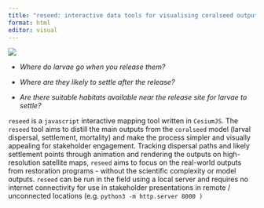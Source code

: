 ```yaml
---
title: "reseed: interactive data tools for visualising coralseed output"
format: html
editor: visual
---
```


![](images/clipboard-74258557.gif)

-   *Where do larvae go when you release them?*

-   *Where are they likely to settle after the release?*

-   *Are there suitable habitats available near the release site for larvae to settle?*

`reseed` is a `javascript` interactive mapping tool written in `CesiumJS`. The `reseed` tool aims to distill the main outputs from the `coralseed` model (larval dispersal, settlement, mortality) and make the process simpler and visually appealing for stakeholder engagement. Tracking dispersal paths and likely settlement points through animation and rendering the outputs on high-resolution satellite maps, `reseed` aims to focus on the real-world outputs from restoration programs - without the scientific complexity or model outputs. `reseed` can be run in the field using a local server and requires no internet connectivity for use in stakeholder presentations in remote / unconnected locations (e.g. `python3 -m http.server 8000 )`
